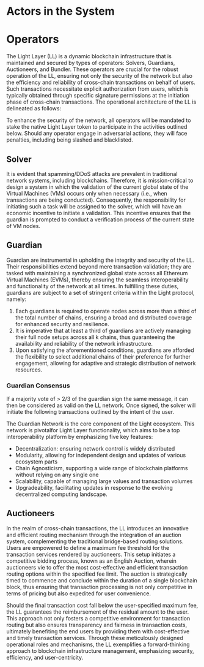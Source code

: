 # Actors in the System

# Operators

The Light Layer (LL) is a dynamic blockchain infrastructure that is maintained and secured by types of operators: Solvers, Guardians, Auctioneers, and Bundler. These operators are crucial for the robust operation of the LL, ensuring not only the security of the network but also the efficiency and reliability of cross-chain transactions on behalf of users. Such transactions necessitate explicit authorization from users, which is typically obtained through specific signature permissions at the initiation phase of cross-chain transactions. The operational architecture of the LL is delineated as follows:

To enhance the security of the network, all operators will be mandated to stake the native Light Layer token to participate in the activities outlined below. Should any operator engage in adversarial actions, they will face penalties, including being slashed and blacklisted.

## Solver

It is evident that spamming/DDoS attacks are prevalent in traditional network systems, including blockchains. Therefore, it is mission-critical to design a system in which the validation of the current global state of the Virtual Machines (VMs) occurs only when necessary (i.e., when transactions are being conducted). Consequently, the responsibility for initiating such a task will be assigned to the solver, which will have an economic incentive to initiate a validation. This incentive ensures that the guardian is prompted to conduct a verification process of the current state of VM nodes.

## Guardian

Guardian are instrumental in upholding the integrity and security of the LL. Their responsibilities extend beyond mere transaction validation; they are tasked with maintaining a synchronized global state across all Ethereum Virtual Machines (EVMs), thereby ensuring the seamless interoperability and functionality of the network at all times. In fulfilling these duties, guardians are subject to a set of stringent criteria within the Light protocol, namely:

1. Each guardians is required to operate nodes across more than a third of the total number of chains, ensuring a broad and distributed coverage for enhanced security and resilience.
2. It is imperative that at least a third of guardians are actively managing their full node setups across all k chains, thus guaranteeing the availability and reliability of the network infrastructure.
3. Upon satisfying the aforementioned conditions, guardians are afforded the flexibility to select additional chains of their preference for further engagement, allowing for adaptive and strategic distribution of network resources.

### Guardian Consensus

If a majority vote of > 2/3 of the guardian sign the same message, it can then be considered as valid on the LL network. Once signed, the solver will initiate the following transactions outlined by the intent of the user.

The Guardian Network is the core component of the Light ecosystem. This network is pivotalfor Light Layer functionality, which aims to be a top interoperability platform by emphasizing five key features:

- Decentralization: ensuring network control is widely distributed
- Modularity, allowing for independent design and updates of various ecosystem parts
- Chain Agnosticism, supporting a wide range of blockchain platforms without relying on any single one
- Scalability, capable of managing large values and transaction volumes
- Upgradeability, facilitating updates in response to the evolving decentralized computing landscape.

## Auctioneers

In the realm of cross-chain transactions, the LL introduces an innovative and efficient routing mechanism through the integration of an auction system, complementing the traditional bridge-based routing solutions. Users are empowered to define a maximum fee threshold for the transaction services rendered by auctioneers. This setup initiates a competitive bidding process, known as an English Auction, wherein auctioneers vie to offer the most cost-effective and efficient transaction routing options within the specified fee limit. The auction is strategically timed to commence and conclude within the duration of a single blockchain block, thus ensuring that transaction processing is not only competitive in terms of pricing but also expedited for user convenience.

Should the final transaction cost fall below the user-specified maximum fee, the LL guarantees the reimbursement of the residual amount to the user. This approach not only fosters a competitive environment for transaction routing but also ensures transparency and fairness in transaction costs, ultimately benefiting the end users by providing them with cost-effective and timely transaction services. Through these meticulously designed operational roles and mechanisms, the LL exemplifies a forward-thinking approach to blockchain infrastructure management, emphasizing security, efficiency, and user-centricity.
